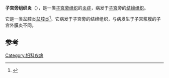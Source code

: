 {{Infobox_Disease |
  Name           = 子宫旁组织炎 |
  Image          = |
  Caption        = |
  DiseasesDB     = |
  ICD10          = {{ICD10|N|73|0|n|70}}-{{ICD10|N|73|2|n|70}} |
  ICD9           = {{ICD9|614.4}} |
  ICDO           = |
  OMIM           = |
  MedlinePlus    = |
  eMedicineSubj  = |
  eMedicineTopic = |
  MeshID         = D010249 |
}}{{medical}}
'''子宫旁组织炎'''（{{lang|en|Parametritis}}），是一类[[子宫旁组织|子宫旁组织]]的[[炎症|炎症]]，病发于[[子宫|子宫]]旁的[[结缔组织|结缔组织]]。

它是一类盆腔炎[[盆腔炎|盆腔炎]]<ref name="urlBroad Ligament Disorders: eMedicine Obstetrics and Gynecology">{{cite web |url=http://emedicine.medscape.com/article/275773-overview |title=Broad Ligament Disorders: eMedicine Obstetrics and Gynecology |format= |work= |accessdate=2010-03-10 |archive-date=2019-05-11 |archive-url=https://web.archive.org/web/20190511085320/https://emedicine.medscape.com/article/275773-overview |dead-url=no }}</ref>。它病发于子宫旁的结缔组织，与病发生于子宫浆膜的子宫外膜炎不同。

==参考==
{{reflist}}

{{disease-stub}}
{{女性盆腔和生殖器疾病}}
{{Inflammation}}

[[Category:妇科疾病|Category:妇科疾病]]